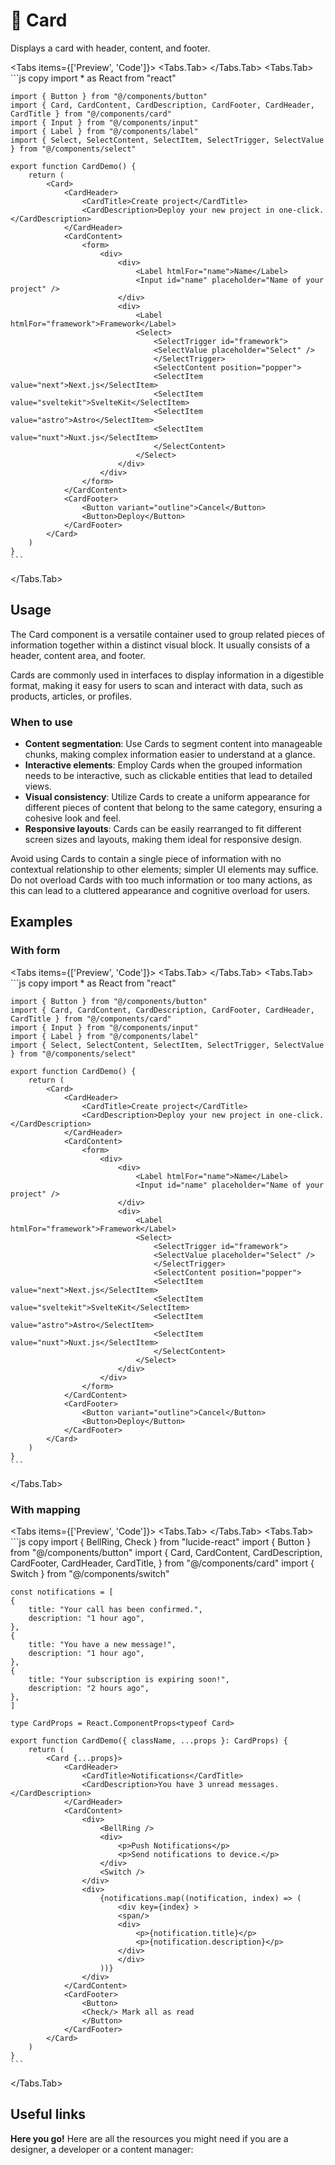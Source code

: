 
# 💠 Card

Displays a card with header, content, and footer.

<Tabs items={['Preview', 'Code']}>
  <Tabs.Tab>
    <CardPreview />
  </Tabs.Tab>
  <Tabs.Tab>
    ```js copy 
    import * as React from "react"
 
    import { Button } from "@/components/button"
    import { Card, CardContent, CardDescription, CardFooter, CardHeader, CardTitle } from "@/components/card"
    import { Input } from "@/components/input"
    import { Label } from "@/components/label"
    import { Select, SelectContent, SelectItem, SelectTrigger, SelectValue } from "@/components/select"
    
    export function CardDemo() {
        return (
            <Card>
                <CardHeader>
                    <CardTitle>Create project</CardTitle>
                    <CardDescription>Deploy your new project in one-click.</CardDescription>
                </CardHeader>
                <CardContent>
                    <form>
                        <div>
                            <div>
                                <Label htmlFor="name">Name</Label>
                                <Input id="name" placeholder="Name of your project" />
                            </div>
                            <div>
                                <Label htmlFor="framework">Framework</Label>
                                <Select>
                                    <SelectTrigger id="framework">
                                    <SelectValue placeholder="Select" />
                                    </SelectTrigger>
                                    <SelectContent position="popper">
                                    <SelectItem value="next">Next.js</SelectItem>
                                    <SelectItem value="sveltekit">SvelteKit</SelectItem>
                                    <SelectItem value="astro">Astro</SelectItem>
                                    <SelectItem value="nuxt">Nuxt.js</SelectItem>
                                    </SelectContent>
                                </Select>
                            </div>
                        </div>
                    </form>
                </CardContent>
                <CardFooter>
                    <Button variant="outline">Cancel</Button>
                    <Button>Deploy</Button>
                </CardFooter>
            </Card>
        )
    }
    ```
  </Tabs.Tab>
</Tabs>

## Usage

The Card component is a versatile container used to group related pieces of information together within a distinct visual block. It usually consists of a header, content area, and footer. 

Cards are commonly used in interfaces to display information in a digestible format, making it easy for users to scan and interact with data, such as products, articles, or profiles.

### When to use
- **Content segmentation**: Use Cards to segment content into manageable chunks, making complex information easier to understand at a glance.
- **Interactive elements**: Employ Cards when the grouped information needs to be interactive, such as clickable entities that lead to detailed views.
- **Visual consistency**: Utilize Cards to create a uniform appearance for different pieces of content that belong to the same category, ensuring a cohesive look and feel.
- **Responsive layouts**: Cards can be easily rearranged to fit different screen sizes and layouts, making them ideal for responsive design.

Avoid using Cards to contain a single piece of information with no contextual relationship to other elements; simpler UI elements may suffice. Do not overload Cards with too much information or too many actions, as this can lead to a cluttered appearance and cognitive overload for users.

## Examples


### With form

<Tabs items={['Preview', 'Code']}>
  <Tabs.Tab>
    <CardWithForm />
  </Tabs.Tab>
  <Tabs.Tab>
    ```js copy 
    import * as React from "react"
 
    import { Button } from "@/components/button"
    import { Card, CardContent, CardDescription, CardFooter, CardHeader, CardTitle } from "@/components/card"
    import { Input } from "@/components/input"
    import { Label } from "@/components/label"
    import { Select, SelectContent, SelectItem, SelectTrigger, SelectValue } from "@/components/select"
    
    export function CardDemo() {
        return (
            <Card>
                <CardHeader>
                    <CardTitle>Create project</CardTitle>
                    <CardDescription>Deploy your new project in one-click.</CardDescription>
                </CardHeader>
                <CardContent>
                    <form>
                        <div>
                            <div>
                                <Label htmlFor="name">Name</Label>
                                <Input id="name" placeholder="Name of your project" />
                            </div>
                            <div>
                                <Label htmlFor="framework">Framework</Label>
                                <Select>
                                    <SelectTrigger id="framework">
                                    <SelectValue placeholder="Select" />
                                    </SelectTrigger>
                                    <SelectContent position="popper">
                                    <SelectItem value="next">Next.js</SelectItem>
                                    <SelectItem value="sveltekit">SvelteKit</SelectItem>
                                    <SelectItem value="astro">Astro</SelectItem>
                                    <SelectItem value="nuxt">Nuxt.js</SelectItem>
                                    </SelectContent>
                                </Select>
                            </div>
                        </div>
                    </form>
                </CardContent>
                <CardFooter>
                    <Button variant="outline">Cancel</Button>
                    <Button>Deploy</Button>
                </CardFooter>
            </Card>
        )
    }
    ```
  </Tabs.Tab>
</Tabs>

### With mapping 

<Tabs items={['Preview', 'Code']}>
  <Tabs.Tab>
    <CardWithMapping />
  </Tabs.Tab>
  <Tabs.Tab>
    ```js copy 
    import { BellRing, Check } from "lucide-react"
    import { Button } from "@/components/button"
    import {
    Card,
    CardContent,
    CardDescription,
    CardFooter,
    CardHeader,
    CardTitle,
    } from "@/components/card"
    import { Switch } from "@/components/switch"
    
    const notifications = [
    {
        title: "Your call has been confirmed.",
        description: "1 hour ago",
    },
    {
        title: "You have a new message!",
        description: "1 hour ago",
    },
    {
        title: "Your subscription is expiring soon!",
        description: "2 hours ago",
    },
    ]
    
    type CardProps = React.ComponentProps<typeof Card>
    
    export function CardDemo({ className, ...props }: CardProps) {
        return (
            <Card {...props}>
                <CardHeader>
                    <CardTitle>Notifications</CardTitle>
                    <CardDescription>You have 3 unread messages.</CardDescription>
                </CardHeader>
                <CardContent>
                    <div>
                        <BellRing />
                        <div>
                            <p>Push Notifications</p>
                            <p>Send notifications to device.</p>
                        </div>
                        <Switch />
                    </div>
                    <div>
                        {notifications.map((notification, index) => (
                            <div key={index} >
                            <span/>
                            <div>
                                <p>{notification.title}</p>
                                <p>{notification.description}</p>
                            </div>
                            </div>
                        ))}
                    </div>
                </CardContent>
                <CardFooter>
                    <Button>
                    <Check/> Mark all as read
                    </Button>
                </CardFooter>
            </Card>
        )
    }
    ```
  </Tabs.Tab>
</Tabs>

## Useful links

**Here you go!** Here are all the resources you might need if you are a designer, a developer or a content manager:

<Cards className='mt-8'>
  <Card
    title="🤖 Storybook"
    href="https://main--653e613f4feb85c1b6467ba7.chromatic.com/?path=/docs/components-card--documentation"
  />
  <Card
    title="🪄 Figma"
    href="https://www.figma.com/file/acdO58jx9zgGfkKu6htrx2/%F0%9F%94%B5-Fusillo-Design-System?type=design&node-id=233%3A752&mode=design&t=BNqih1pZMuav038B-1"
  />
</Cards>  